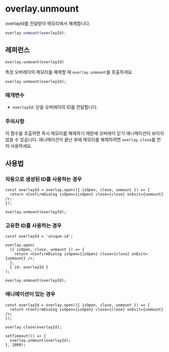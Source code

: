 # overlay.unmount

overlayId를 전달받아 메모리에서 해제합니다.

```ts
overlay.unmount(overlayId);
```

## 레퍼런스

`overlay.unmount(overlayId)`

특정 오버레이의 메모리를 해제할 때 `overlay.unmount`를 호출하세요.

```tsx
overlay.unmount(overlayId);
```

### 매개변수

- `overlayId`: 닫을 오버레이의 ID를 전달합니다.

### 주의사항

이 함수를 호출하면 즉시 메모리를 해제하기 때문에 오버레이 닫기 애니메이션이 보이지 않을 수 있습니다.
애니메이션이 끝난 후에 메모리를 해제하려면 `overlay.close`를 먼저 사용하세요.

## 사용법

### 자동으로 생성된 ID를 사용하는 경우

```tsx {5}
const overlayId = overlay.open(({ isOpen, close, unmount }) => {
  return <ConfirmDialog isOpen={isOpen} close={close} onExit={unmount} />;
});

overlay.unmount(overlayId);
```

### 고유한 ID를 사용하는 경우

```tsx {10}
const overlayId = 'unique-id';

overlay.open(
  ({ isOpen, close, unmount }) => {
    return <ConfirmDialog isOpen={isOpen} close={close} onExit={unmount} />;
  },
  { id: overlayId }
);

overlay.unmount(overlayId);
```

### 애니메이션이 있는 경우

```tsx {7-9}
const overlayId = overlay.open(({ isOpen, close, unmount }) => {
  return <ConfirmDialog isOpen={isOpen} close={close} onExit={unmount} />;
});

overlay.close(overlayId);

setTimeout(() => {
  overlay.unmount(overlayId);
}, 1000);
```
